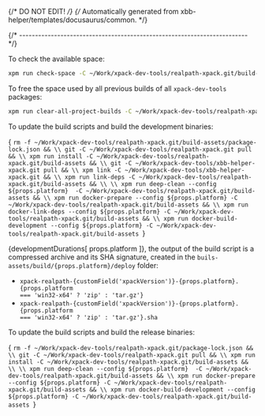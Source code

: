{/* DO NOT EDIT! */}
{/* Automatically generated from xbb-helper/templates/docusaurus/common. */}




{/* ------------------------------------------------------------------------ */}

To check the available space:

```sh
xpm run check-space -C ~/Work/xpack-dev-tools/realpath-xpack.git/build-assets
```

To free the space used by all previous builds of all `xpack-dev-tools` packages:

```sh
xpm run clear-all-project-builds -C ~/Work/xpack-dev-tools/realpath-xpack.git/build-assets
```

To update the build scripts and build the development binaries:

<CodeBlock language="sh"> {
`rm -f ~/Work/xpack-dev-tools/realpath-xpack.git/build-assets/package-lock.json && \\
git -C ~/Work/xpack-dev-tools/realpath-xpack.git pull && \\
xpm run install -C ~/Work/xpack-dev-tools/realpath-xpack.git/build-assets && \\
git -C ~/Work/xpack-dev-tools/xbb-helper-xpack.git pull && \\
xpm link -C ~/Work/xpack-dev-tools/xbb-helper-xpack.git && \\
xpm run link-deps -C ~/Work/xpack-dev-tools/realpath-xpack.git/build-assets && \\
\\
xpm run deep-clean --config ${props.platform}  -C ~/Work/xpack-dev-tools/realpath-xpack.git/build-assets && \\
xpm run docker-prepare --config ${props.platform} -C ~/Work/xpack-dev-tools/realpath-xpack.git/build-assets && \\
xpm run docker-link-deps --config ${props.platform} -C ~/Work/xpack-dev-tools/realpath-xpack.git/build-assets && \\
xpm run docker-build-development --config ${props.platform} -C ~/Work/xpack-dev-tools/realpath-xpack.git/build-assets
`} </CodeBlock>

{developmentDurations[ props.platform ]}, the output of the build script is a compressed
archive and its SHA signature, created in
the <code>buils-assets/build/{props.platform}/deploy</code> folder:

* <code>xpack-realpath-{customField('xpackVersion')}-{props.platform}.{props.platform === 'win32-x64' ? 'zip' : 'tar.gz'}</code>
* <code>xpack-realpath-{customField('xpackVersion')}-{props.platform}.{props.platform === 'win32-x64' ? 'zip' : 'tar.gz'}.sha</code>

To update the build scripts and build the release binaries:

<CodeBlock language="sh"> {
`rm -f ~/Work/xpack-dev-tools/realpath-xpack.git/package-lock.json && \\
git -C ~/Work/xpack-dev-tools/realpath-xpack.git pull && \\
xpm run install -C ~/Work/xpack-dev-tools/realpath-xpack.git/build-assets && \\
\\
xpm run deep-clean --config ${props.platform}  -C ~/Work/xpack-dev-tools/realpath-xpack.git/build-assets && \\
xpm run docker-prepare --config ${props.platform} -C ~/Work/xpack-dev-tools/realpath-xpack.git/build-assets && \\
xpm run docker-build-development --config ${props.platform} -C ~/Work/xpack-dev-tools/realpath-xpack.git/build-assets
`} </CodeBlock>
